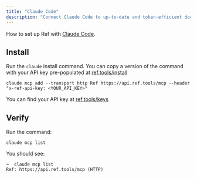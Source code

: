 ```yaml
---
title: "Claude Code"
description: "Connect Claude Code to up-to-date and token-efficient documentation."
---
```



How to set up Ref with [Claude Code](https://www.claude.com/product/claude-code).

## Install

Run the `claude` install command. You can copy a version of the command with your API key pre-populated at [ref.tools/install](https://ref.tools/install)

```
claude mcp add --transport http Ref https://api.ref.tools/mcp --header "x-ref-api-key: <YOUR_API_KEY>"
```

You can find your API key at [ref.tools/keys](https://ref.tools/keys)

## Verify

Run the command: 

```
claude mcp list
```

You should see:

```
➜  claude mcp list
Ref: https://api.ref.tools/mcp (HTTP)
```

<GetHelp/>